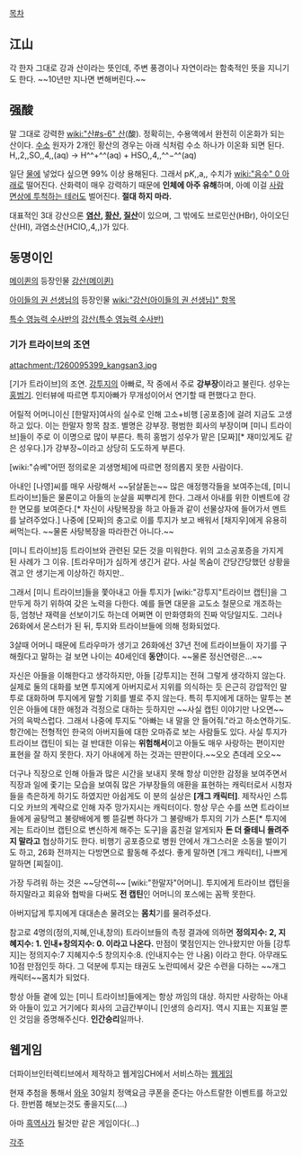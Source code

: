 [[목차]]

== 江山 ==
각 한자 그대로 강과 산이라는 뜻인데, 주변 풍경이나 자연이라는 함축적인 뜻을 지니기도 한다. 
~~10년만 지나면 변해버린다.~~ 

== 强酸 ==
말 그대로 강력한 [[wiki:"산#s-6" 산]](酸).
정확히는, 수용액에서 완전히 이온화가 되는 산이다. 
[[수소]] 원자가 2개인 황산의 경우는 아래 식처럼 수소 하나가 이온화 되면 된다.
H,,2,,SO,,4,,(aq) → H^^+^^(aq) + HSO,,4,,^^−^^(aq)

일단 [[물]]에 넣었다 싶으면  99% 이상 용해된다. 그래서 p''K'',,a,, 수치가 [[wiki:"음수" 0 아래]]로 떨어진다.
산화력이 매우 강력하기 때문에 '''인체에 아주 유해'''하며, 아예 이걸 [[황산#s-1.1|사람 면상에 투척하는 테러]]도 벌어진다. '''절대 하지 마라.'''

대표적인 3대 강산으론 '''[[염산]], [[황산]], [[질산]]'''이 있으며, 그 밖에도 브로민산(HBr), 아이오딘산(HI), 과염소산(HClO,,4,,)가 있다.

== 동명이인 ==
[[메이퀸]]의 등장인물 [[강산(메이퀸)]]

[[아이들의 권 선생님]]의 등장인물 [[wiki:"강산(아이들의 권 선생님)" 항목]]

[[특수 영능력 수사반]]의 [[강산(특수 영능력 수사반)]]

=== 기가 트라이브의 조연 ===
attachment:/1260095399_kangsan3.jpg

[기가 트라이브]의 조연. [[강투지]]의 아빠로, 작 중에서 주로 '''강부장'''이라고 불린다. 성우는 [[홍범기]]. 인터뷰에 따르면 투지아빠가 무개성이어서 연기할 때 편했다고 한다.

어릴적 어머니이신 [한말자]여사의 실수로 인해 고소+비행 [공포증]에 걸려 지금도 고생하고 있다. 이는 한말자 항목 참조. 별명은 강부장. 평범한 회사의 부장이며 [미니 트라이브]들이 주로 이 이명으로 많이 부른다. 특히 홍범기 성우가 맡은 [모짜][*    재미있게도 같은 성우다.]가 강부장~이라고 상당히 도도하게 부른다.

[wiki:"슈베"어떤 정의로운 괴생명체]에 따르면 정의롭지 못한 사람이다.

아내인 [나영]씨를 매우 사랑해서 ~~닭살돋는~~ 많은 애정행각들을 보여주는데, [미니 트라이브]들은 물론이고 아들의 눈살을 찌뿌리게 한다. 그래서 아내를 위한 이벤트에 강한 면모를 보여준다.[* 자신이 사탕복장을 하고 아들과 같이 선물상자에 들어가서 멘트를 날려주었다.]  나중에 [모짜]의 충고로 이를 투지가 보고 배워서 [채지우]에게 유용히 써먹는다. ~~물론 사탕복장을 따라한건 아니다.~~

[미니 트라이브]등 트라이브와 관련된 모든 것을 미워한다. 위의 고소공포증을 가지게 된 사례가 그 이유. [트라우마]가 심하게 생긴거 같다. 사실 목숨이 간당간당했던 상황을 겪고 안 생기는게 이상하긴 하지만.. 

그래서 [미니 트라이브]들을 쫓아내고 아들 투지가 [wiki:"강투지"트라이브 캡틴]을 그만두게 하기 위하여 갖은 노력을 다한다. 예를 들면 대문을 교도소 철문으로 개조하는 등, 엄청난 재력을 선보이기도 하는데 어쩌면 이 만화영화의 진짜 악당일지도. 그러나 26화에서 몬스터가 된 뒤, 투지와 트라이브들에 의해 정화되었다.

3살때 어머니 때문에 트라우마가 생기고 26화에선 37년 전에 트라이브들이 자기를 구해줬다고 말하는 걸 보면 나이는 40세인데 '''동안'''이다. ~~물론 정신연령은...~~

자신은 아들을 이해한다고 생각하지만, 아들 [강투지]는 전혀 그렇게 생각하지 않는다. 실제로 둘의 대화를 보면 투지에게 아버지로서 지위를 의식하는 듯 은근히 강압적인 말투로 대화하며 투지에게 말할 기회를 별로 주지 않는다. 특히 투지에게 대하는 말투는 본인은 아들에 대한 애정과 걱정으로 대하는 듯하지만 ~~사실 캡틴 이야기만 나오면~~ 거의 윽박스럽다. 그래서 나중에 투지도 "아빠는 내 말을 안 들어줘."라고 하소연하기도. 항간에는 전형적인 한국의 아버지들에 대한 오마쥬로 보는 사람들도 있다. 사실 투지가 트라이브 캡틴이 되는 걸 반대한 이유는 '''위험해서'''이고 아들도 매우 사랑하는 편이지만 표현을 잘 하지 못한다. 자기 아내에게 하는 것과는 딴판이다.~~오오 츤데레 오오~~

더구나 직장으로 인해 아들과 많은 시간을 보내지 못해 항상 미안한 감정을 보여주면서 직장과 일에 좇기는 모습을 보여줘 많은 가부장들의 애환을 표현하는 캐릭터로서 시청자들을 측은하게 하기도 하였지만 아쉽게도 이 분의 실상은 '''[개그 캐릭터]'''. 제작사인 스튜디오 카브의 계략으로 인해 자주 망가지시는 캐릭터이다. 항상 무슨 수를 쓰면 트라이브들에게 골탕먹고 불량배에게 삥 뜯길뻔 하다가 그 불량배가 투지의 기가 스톤[* 투지에게는 트라이브 캡틴으로 변신하게 해주는 도구]을 훔친걸 알게되자 '''돈 더 줄테니 돌려주지 말라고''' 협상하기도 한다. 비행기 공포증으로 병원 안에서 개그스러운 소동을 벌이기도 하고, 26화 전까지는 다방면으로 활동해 주셨다. 좋게 말하면 [개그 캐릭터], 나쁘게 말하면 [찌질이]. 

가장 두려워 하는 것은 ~~당연히~~ [wiki:"한말자"어머니]. 투지에게 트라이브 캡틴을 하지말라고 회유와 협박을 다써도 '''전 캡틴'''인 어머니의 포스에는 꼼짝 못한다.

아버지답게 투지에게 대대손손 물려오는 '''몸치'''기를 물려주셨다.

참고로 4명의(정의,지혜,인내,창의) 트라이브들의 측정 결과에 의하면  '''정의지수: 2, 지혜지수: 1. 인내+창의지수: 0. 이라고 나온다.''' 만점이 몇점인지는 안나왔지만 아들 [강투지]는 정의지수:7 지혜지수:5 창의지수:8. (인내지수는 안 나옴) 이라고 한다. 아무래도 10점 만점인듯 하다. 그 덕분에 투지는 태권도 노란띠에서 갖은 수련을 다하는 ~~개그캐릭터~~몸치가 되었다.

항상 아들 곁에 있는 [미니 트라이브]들에게는 항상 까임의 대상. 하지만 사랑하는 아내와 아들이 있고 거기에다 회사의 고급간부이니 [인생의 승리자]. 역시 지표는 지표일 뿐인 것임을 증명해주신다. '''인간승리'''일까나.


== 웹게임 ==
더파이브인터렉티브에서 제작하고 웹게임CH에서 서비스하는 [[웹게임]]

현재 추첨을 통해서 [[와우]] 30일치 정액요금 쿠폰을 준다는 아스트랄한 이벤트를 하고있다. 한번쯤 해보는것도 좋을지도(....)

아마 [[흑역사]]가 될것만 같은 게임이다(...)



[[각주]]
